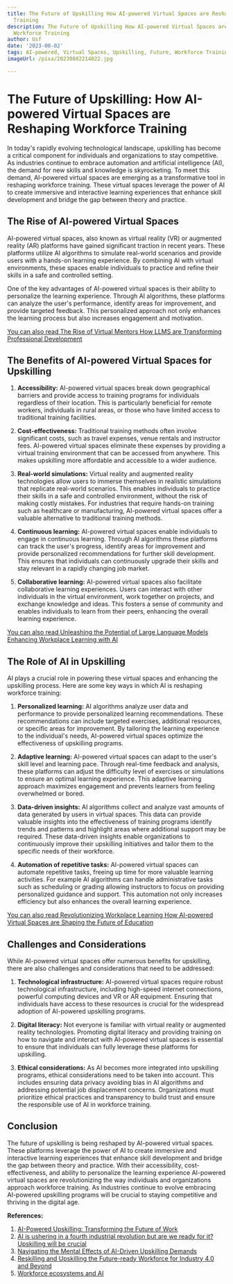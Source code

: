 ```yaml
---
title: The Future of Upskilling How AI-powered Virtual Spaces are Reshaping Workforce
  Training
description: The Future of Upskilling How AI-powered Virtual Spaces are Reshaping
  Workforce Training
author: Usf
date: '2023-08-02'
tags: AI-powered, Virtual Spaces, Upskilling, Future, Workforce Training, Reshaping
imageUrl: /pixa/20230802214022.jpg

---
```

# The Future of  Upskilling: How AI-powered Virtual  Spaces are Reshaping Workforce Training

In today's rapidly evolving technological landscape,  upskilling has become a critical component for individuals and  organizations to stay competitive. As industries continue to embrace automation and  artificial intelligence (AI), the demand for new skills and knowledge is skyrocketing. To meet this demand, AI-powered virtual spaces are emerging  as a transformative tool in  reshaping workforce training. These virtual spaces leverage  the power of AI to create  immersive and interactive learning experiences that enhance skill development and bridge the  gap between theory and practice.

## The Rise  of AI-powered Virtual Spaces

AI-powered virtual spaces, also known as  virtual reality (VR) or  augmented reality (AR)  platforms have gained significant traction in recent years. These platforms  utilize AI algorithms to simulate  real-world scenarios and provide users  with a hands-on learning experience. By combining AI with virtual environments,  these spaces enable individuals to  practice and refine their skills in a  safe and controlled setting.

One of the key advantages of AI-powered virtual spaces is their ability to personalize  the  learning experience. Through AI algorithms, these platforms  can analyze the user's performance, identify areas for improvement, and provide targeted feedback. This personalized approach not only enhances the learning process but also increases engagement and motivation.

[You can also read  The Rise of Virtual Mentors How LLMS are Transforming  Professional  Development](The%20Rise%20of%20Virtual%20Mentors%20How%20LLMS%20are%20Transforming%20Professional%20Development)


## The Benefits of AI-powered Virtual Spaces for Upskilling

1. **Accessibility:** AI-powered virtual spaces break down geographical barriers and provide access to training programs for individuals regardless of their location. This is particularly beneficial for remote workers, individuals in rural areas, or those who have limited access  to traditional training facilities.

2. **Cost-effectiveness:** Traditional training methods  often involve significant costs,  such as travel expenses, venue rentals and instructor fees.  AI-powered virtual spaces  eliminate these expenses by providing a virtual training environment that can be accessed from anywhere. This makes upskilling more affordable and accessible  to a wider audience.

3. **Real-world simulations:** Virtual reality and augmented reality technologies allow  users to immerse themselves in realistic simulations that replicate real-world scenarios. This  enables individuals to  practice their skills in a safe and controlled environment, without the risk of making costly mistakes. For industries that require hands-on training such as healthcare or manufacturing, AI-powered virtual spaces  offer a valuable alternative to traditional  training methods.

4. **Continuous learning:** AI-powered virtual spaces enable individuals to engage in continuous  learning. Through AI algorithms these platforms can track the user's progress, identify areas for improvement and provide personalized recommendations for further skill development. This ensures that individuals can continuously upgrade their skills and stay relevant in a rapidly changing job market.

5. **Collaborative  learning:**  AI-powered virtual  spaces also facilitate collaborative learning experiences. Users can  interact with other individuals in the virtual environment, work together on projects, and exchange knowledge and ideas.  This fosters a sense of  community and enables individuals to  learn from their peers, enhancing the  overall learning experience.

[You can also read Unleashing the Potential of Large Language Models Enhancing Workplace Learning with AI](Unleashing%20the%20Potential%20of%20Large%20Language%20Models%20Enhancing%20Workplace%20Learning%20with%20AI)


##  The Role  of AI in Upskilling

AI plays a crucial role  in powering  these virtual spaces and enhancing the upskilling process. Here are some key ways in which AI is reshaping workforce training:

1. **Personalized learning:** AI algorithms analyze user  data and performance to  provide personalized learning recommendations. These recommendations can include  targeted exercises, additional resources, or specific areas for  improvement. By tailoring the learning experience to the individual's needs,  AI-powered virtual spaces optimize the effectiveness of upskilling  programs.

2. **Adaptive learning:** AI-powered virtual spaces can adapt to the user's skill level and  learning  pace. Through real-time feedback and analysis, these platforms can adjust the difficulty  level of exercises or simulations to ensure  an optimal learning experience. This adaptive  learning approach maximizes engagement and prevents learners from  feeling overwhelmed or bored.

3. **Data-driven insights:** AI  algorithms  collect and  analyze vast amounts of data  generated by users  in virtual spaces. This data can provide valuable insights into the effectiveness of training programs identify trends and patterns and highlight areas where additional support may be required. These data-driven insights enable organizations to continuously improve their upskilling initiatives  and tailor them to the  specific needs of their workforce.

4. **Automation of repetitive  tasks:** AI-powered virtual spaces can automate repetitive  tasks, freeing up time for more valuable learning activities. For example AI algorithms can handle administrative  tasks such as scheduling or  grading allowing instructors to focus on  providing personalized  guidance and support. This automation not only increases efficiency but also enhances the overall learning experience.

[You can also read Revolutionizing Workplace Learning How AI-powered Virtual Spaces are Shaping the Future of Education](Revolutionizing%20Workplace%20Learning%20How%20AI-powered%20Virtual%20Spaces%20are%20Shaping%20the%20Future%20of%20Education)


## Challenges  and  Considerations

While AI-powered virtual spaces offer numerous benefits for  upskilling, there are also challenges and considerations that  need to be addressed:

1. **Technological infrastructure:** AI-powered virtual spaces require robust technological infrastructure, including high-speed internet connections, powerful computing devices and VR or AR equipment.  Ensuring that individuals have access to these  resources  is crucial for the widespread adoption of AI-powered  upskilling programs.

2. **Digital  literacy:** Not everyone is familiar with virtual reality or augmented reality technologies. Promoting digital literacy  and providing training on how to navigate and interact with AI-powered virtual spaces is essential to ensure that individuals can fully  leverage these platforms for upskilling.

3. **Ethical considerations:** As AI becomes more integrated into upskilling programs, ethical considerations need to be taken into account. This includes ensuring data privacy avoiding bias in AI algorithms and addressing potential job displacement concerns. Organizations must prioritize ethical practices and transparency to build  trust and ensure the responsible use of AI in workforce training.

## Conclusion

The future of  upskilling is being reshaped  by AI-powered virtual spaces. These platforms leverage the  power of AI to create immersive and interactive learning experiences that enhance skill development and bridge the gap between theory and practice. With  their accessibility, cost-effectiveness, and ability to personalize the learning experience AI-powered virtual spaces are revolutionizing the way individuals and  organizations approach workforce training. As industries continue  to evolve embracing AI-powered upskilling programs will  be crucial to staying competitive  and thriving in the digital age.

**References:**

1. [AI-Powered  Upskilling: Transforming the Future of Work](https://www.linkedin.com/pulse/ai-powered-upskilling-transforming-future-work-amr-farag)
2. [AI  is ushering  in a fourth  industrial revolution but are we ready for it? Upskilling  will be  crucial](https://www.euronews.com/next/2023/07/06/ai-is-ushering-in-a-fourth-industrial-revolution-but-are-we-ready-for-it-upskilling-will-b)
3. [Navigating  the Mental Effects of AI-Driven Upskilling Demands](https://journal.getabstract.com/en/2023/05/11/navigating-the-mental-effects-of-ai-driven-upskilling-demands/)
4. [Reskilling and Upskilling the Future-ready Workforce  for Industry 4.0 and Beyond](https://www.ncbi.nlm.nih.gov/pmc/articles/PMC9278314/)
5. [Workforce  ecosystems and AI](https://www.brookings.edu/articles/workforce-ecosystems-and-ai/)